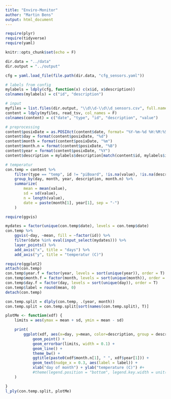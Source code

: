 ```yaml
---
title: "Enviro-Monitor"
author: "Martin Bens"
output: html_document
---
```


```r
require(plyr)
require(tidyverse)
require(yaml)

knitr::opts_chunk$set(echo = F)

dir.data = "../data"
dir.output = "../output"

cfg = yaml.load_file(file.path(dir.data, "cfg_sensors.yaml"))
```

```r

# labels from config
mylabels = ldply(cfg, function(x) c(x$id, x$description))
colnames(mylabels) = c("id", "description")

# input
myfiles = list.files(dir.output, "\\d\\d-\\d\\d_sensors.csv", full.names = T)
content = ldply(myfiles, read_tsv, col_names = F)
colnames(content) = c("date", "type", "id", "description", "value")

# preprocessing
content$posixDate = as.POSIXct(content$date, format= "%Y-%m-%d %H:%M:%S")
content$day = format(content$posixDate, "%d")
content$month = format(content$posixDate, "%m")
content$month.n = format(content$posixDate, "%B")
content$year = format(content$posixDate, "%Y")
content$description = mylabels$description[match(content$id, mylabels$id)]

# temperatur
con.temp = content %>%
    filter(type == "temp", id != "piBoard", !is.na(value), !is.na(description)) %>%
    group_by(day, month, year, description, month.n) %>%
    summarize(
        mean = mean(value),
        sd = sd(value),
        n = length(value),
        date = paste(month[1], year[1], sep = "-")
    )

```

```r
require(ggvis)

mydates = factor(unique(con.temp$date), levels = con.temp$date)
con.temp %>%
    ggvis(~day, ~mean, fill = ~factor(id)) %>%
    filter(date %in% eval(input_select(mydates))) %>%
    layer_points() %>%
    add_axis("x", title = "days") %>%
    add_axis("y", title = "temperatur (C)")
```

```r
require(ggplot2)
attach(con.temp)
con.temp$year.f = factor(year, levels = sort(unique(year)), order = T)
con.temp$month.f = factor(month, levels = sort(unique(month)), order = T)
con.temp$day.f = factor(day, levels = sort(unique(day)), order = T)
con.temp$label = round(mean, 0)
detach(con.temp)

con.temp.split = dlply(con.temp, .(year, month))
con.temp.split = con.temp.split[sort(names(con.temp.split), T)]
```

```r
plotMe <- function(xdf) {
    limits = aes(ymax = mean + sd, ymin = mean - sd)

    print(
        ggplot(xdf, aes(x=day, y=mean, color=description, group = description)) +
            geom_point() +
            geom_errorbar(limits, width = 0.1) +
            geom_line() +
            theme_bw() +
            ggtitle(paste0(xdf$month.n[1], " ", xdf$year[1])) +
            geom_text(nudge_x = 0.3, aes(label = label)) +
            xlab("day of month") + ylab("temperature (C)") #+
            #theme(legend.position = "bottom", legend.key.width = unit(3, "cm"))
    )

}
l_ply(con.temp.split, plotMe)
```



